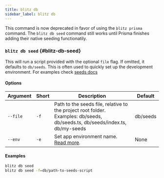 ```yaml
---
title: blitz db
sidebar_label: blitz db
---
```


<Card type="caution">

This command is now deprecated in favor of using the `blitz prisma`
command. The `blitz db seed` command still works until Prisma finishes
adding their native seeding functionatily.

</Card>

### `blitz db seed` {#blitz-db-seed}

This will run a script provided with the optional `file` flag. If omitted,
it defaults to `db/seeds`. This is often used to quickly set up the
development environment. For examples check [seeds docs](database-seeds)

#### Options

| Argument | Short | Description                                                                                                                  | Default  |
| -------- | ----- | ---------------------------------------------------------------------------------------------------------------------------- | -------- |
| `--file` | `-f`  | Path to the seeds file, relative to the project root folder. Examples: db/seeds, db/seeds.ts, db/seeds/index.ts, db/my-seeds | db/seeds |
| `--env`  | `-e`  | Set app environment name. [Read more](/docs/environment-variables#custom-environments).                                      | None     |

#### Examples

```bash
blitz db seed
blitz db seed -f=db/path-to-seeds-script
```
